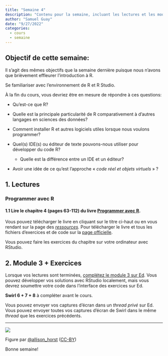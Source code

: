 ```yaml
---
title: "Semaine 4"
description: "Contenu pour la semaine, incluant les lectures et les modules"
author: "Samuel Guay"
date: "9/27/2022"
categories:
  - cours
  - semaine
---
```


## **Objectif de cette semaine**:

::: callout-note
Il s'agit des mêmes objectifs que la semaine dernière puisque nous n'avons que
brièvement effleurer l'introduction à R.
:::

Se familiariser avec l'environnement de R et R Studio.

À la fin du cours, vous devriez être en mesure de répondre à ces questions:

-   Qu'est-ce que R?

-   Quelle est la principale particularité de R comparativement à d'autres
    langages en sciences des données?

-   Comment installer R et autres logiciels utiles lorsque nous voulons
    programmer?

-   Quel(s) IDE(s) ou éditeur de texte pouvons-nous utiliser pour développer du
    code R?

    -   Quelle est la différence entre un IDE et un éditeur?

-   Avoir une idée de ce qu'est l'approche « *code réel et objets virtuels* » ?

## 1. Lectures

### Programmer avec R

#### 1.1 Lire le **chapitre 4 (pages 63-112)** du livre [**Programmer avec R**](https://edstem.org/us/courses/6933/resources?download=20545).

::: callout-important
Vous pouvez télécharger le livre en cliquant sur le titre ci-haut ou en vous
rendant sur la page des
[*ressources*](https://edstem.org/us/courses/6933/resources)*.* Pour
télécharger le livre et tous les fichiers d'exercices et de code sur la [page
officielle](https://gitlab.com/vigou3/programmer-avec-r/-/package_files/49736237/download).
:::

Vous pouvez faire les exercices du chapitre sur votre ordinateur avec RStudio.

## 2. Module 3 + Exercices

Lorsque vos lectures sont terminées, [complétez le module 3 sur
Ed](https://edstem.org/us/courses/6933/lessons/22457). Vous pouvez développer
vos solutions avec RStudio localement, mais vous devrez soumettre votre code
dans l'interface des exercices sur Ed.

**Swirl 6 + 7 + 8** à compléter avant le cours.

Vous pouvez envoyer vos captures d'écran dans un *thread privé* sur Ed. Vous
pouvez envoyer toutes vos captures d'écran de Swirl dans le même *thread* que
les exercices précédents.

-------------------------------------------------------------------------------

![](/assets/img/r_rollercoaster.png){fig-alt="An illustrated cartoon graph with “How much I think I know about R” on the y-axis, with axis labels at “I know nothing” and “I know lots”, versus “time” on the x-axis. The line varies widely between the two. Above the line are emoji-like faces, showing uncertainty and hope early on. At a second peak is the label “join R community on twitter”, with a “mind-blown” emoji face. The line quickly descends, but with a happy looking emoji character sliding down it."
fig-align="center"}

Figure par [\@allison_horst](https://twitter.com/allison_horst)
([CC-BY](https://creativecommons.org/licenses/by/4.0/))

Bonne semaine!

